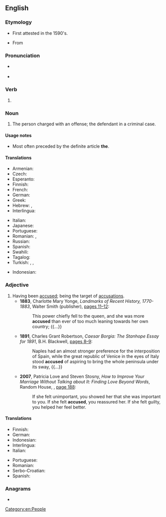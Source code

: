 ==English==

===Etymology===
* {{sense|noun}} First attested in the 1590's.
* From {{suffix|accuse|ed|gloss1=blame|lang=en}}

===Pronunciation===
* {{a|US}} {{IPA|/ə.ˈkjuzd/|lang=en}}
* {{audio|en-us-accused.ogg|Audio (US)|lang=en}}

===Verb===
{{head|en|verb form}}

# {{en-past of|accuse}}

===Noun===
{{en-noun|accused}}

# {{lb|en|legal}} The person charged with an offense; the defendant in a criminal case.

====Usage notes====
* {{sense|noun}} Most often preceded by the definite article '''the'''.

====Translations====
{{trans-top|defendant}}
* Armenian: {{t+|hy|մեղադրյալ|sc=Armn}}
* Czech: {{t+|cs|obviněný|m}}
* Esperanto: {{t|eo|akuzito}}
* Finnish: {{t+|fi|syytetty}}
* French: {{t+|fr|accusé}}
* German: {{t+|de|Angeklagte|m}}
* Greek: {{t+|el|κατηγορούμενος|m}}
* Hebrew: {{t+|he|נאשם|m|tr=ne'esham|sc=Hebr}}, {{t|he|נאשמת|f|tr=ne'eshemet|sc=Hebr}}
* Interlingua: {{t|ia|accusato}}
{{trans-mid}}
* Italian: {{t+|it|accusato|m}}
* Japanese: {{t+|ja|被告|tr=[[ひこく]], hikoku}}
* Portuguese: {{t+|pt|acusado|m}}
* Romanian: {{t+|ro|acuzat|m}}, {{t+|ro|acuzată|f}}
* Russian: {{t+|ru|обвиня́емый|m}}
* Spanish: {{t+|es|acusado|m}}
* Swahili: {{t+|sw|mshtakiwa}}
* Tagalog: {{t|tl|akusado}}
* Turkish: {{t+|tr|sanık}}, {{t+|tr|davalı}}, {{t+|tr|zanlı}}
{{trans-bottom}}

{{checktrans-top}}
* Indonesian: {{qualifier|2}} {{t+check|id|tertuduh}}
{{trans-mid}}
{{trans-bottom}}

===Adjective===
{{en-adj}}

# Having been [[accuse]]d; being the target of [[accusation]]s.
#* '''1883''', Charlotte Mary Yonge, ''Landmarks of Recent History, 1770-1883'', Walter Smith (publisher), [http://books.google.com/books?id=gmQDAAAAQAAJ&pg=PA11&dq=accused pages 11–12]:
#*: This power chiefly fell to the queen, and she was more '''accused''' than ever of too much leaning towards her own country; {{...}}
#* '''1891''', Charles Grant Robertson, ''Caesar Borgia: The Stanhope Essay for 1891'', B.H. Blackwell, [http://books.google.com/books?id=h_1DAAAAYAAJ&pg=PA9&dq=accused pages 8–9]:
#*: Naples had an almost stronger preference for the interposition of Spain, while the great republic of Venice in the eyes of Italy stood '''accused''' of aspiring to bring the whole peninsula under its sway, {{...}}
#* '''2007''', Patricia Love and Steven Stosny, ''How to Improve Your Marriage Without Talking about It: Finding Love Beyond Words'', Random House, {{ISBN|9780767923170}}, [http://books.google.com/books?id=NnOeP48vS0EC&pg=PA188&dq=accused page 188]:
#*: If she felt unimportant, you showed her that she was important to you. If she felt '''accused''', you reassured her. If she felt guilty, you helped her feel better.

====Translations====
{{trans-top|having been accused}}
* Finnish: {{t+|fi|syytetty}}
* German: {{t+|de|angeklagt}}
* Indonesian: {{t|id|dituduh}}
* Interlingua: {{t|ia|accusate}}
* Italian: {{t+|it|accusato}}
{{trans-mid}}
* Portuguese: {{t+|pt|acusado|m}}
* Romanian: {{t+|ro|acuzat}}
* Serbo-Croatian: {{t+|sh|tuženik}}
* Spanish: {{t+|es|acusado}}
{{trans-bottom}}

===Anagrams===
* {{anagrams|en|succade}}

[[Category:en:People]]